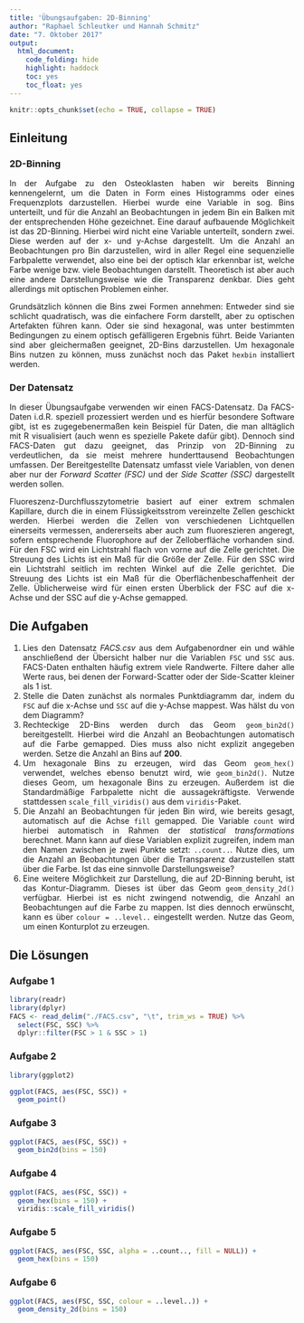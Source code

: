 ```yaml
---
title: 'Übungsaufgaben: 2D-Binning'
author: "Raphael Schleutker und Hannah Schmitz"
date: "7. Oktober 2017"
output: 
  html_document: 
    code_folding: hide
    highlight: haddock
    toc: yes
    toc_float: yes
---
```


<style>
body {
text-align: justify}
</style>

```r
knitr::opts_chunk$set(echo = TRUE, collapse = TRUE)
```

## Einleitung

### 2D-Binning

In der Aufgabe zu den Osteoklasten haben wir bereits Binning kennengelernt, um die Daten in Form eines Histogramms oder eines Frequenzplots darzustellen. Hierbei wurde eine Variable in sog. Bins unterteilt, und für die Anzahl an Beobachtungen in jedem Bin ein Balken mit der entsprechenden Höhe gezeichnet. Eine darauf aufbauende Möglichkeit ist das 2D-Binning. Hierbei wird nicht eine Variable unterteilt, sondern zwei. Diese werden auf der x- und y-Achse dargestellt. Um die Anzahl an Beobachtungen pro Bin darzustellen, wird in aller Regel eine sequenzielle Farbpalette verwendet, also eine bei der optisch klar erkennbar ist, welche Farbe wenige bzw. viele Beobachtungen darstellt. Theoretisch ist aber auch eine andere Darstellungsweise wie die Transparenz denkbar. Dies geht allerdings mit optischen Problemen einher.

Grundsätzlich können die Bins zwei Formen annehmen: Entweder sind sie schlicht quadratisch, was die einfachere Form darstellt, aber zu optischen Artefakten führen kann. Oder sie sind hexagonal, was unter bestimmten Bedingungen zu einem optisch gefälligeren Ergebnis führt. Beide Varianten sind aber gleichermaßen geeignet, 2D-Bins darzustellen. Um hexagonale Bins nutzen zu können, muss zunächst noch das Paket `hexbin` installiert werden.


### Der Datensatz

In dieser Übungsaufgabe verwenden wir einen FACS-Datensatz. Da FACS-Daten i.d.R. speziell prozessiert werden und es hierfür besondere Software gibt, ist es zugegebenermaßen kein Beispiel für Daten, die man alltäglich mit R visualisiert (auch wenn es spezielle Pakete dafür gibt). Dennoch sind FACS-Daten gut dazu geeignet, das Prinzip von 2D-Binning zu verdeutlichen, da sie meist mehrere hunderttausend Beobachtungen umfassen. Der Bereitgestellte Datensatz umfasst viele Variablen, von denen aber nur der *Forward Scatter (FSC)* und der *Side Scatter (SSC)* dargestellt werden sollen.

Fluoreszenz-Durchflusszytometrie basiert auf einer extrem schmalen Kapillare, durch die in einem Flüssigkeitsstrom vereinzelte Zellen geschickt werden. Hierbei werden die Zellen von verschiedenen Lichtquellen einerseits vermessen, andererseits aber auch zum fluoreszieren angeregt, sofern entsprechende Fluorophore auf der Zelloberfläche vorhanden sind. Für den FSC wird ein Lichtstrahl flach von vorne auf die Zelle gerichtet. Die Streuung des Lichts ist ein Maß für die Größe der Zelle. Für den SSC wird ein Lichtstrahl seitlich im rechten Winkel auf die Zelle gerichtet. Die Streuung des Lichts ist ein Maß für die Oberflächenbeschaffenheit der Zelle. Üblicherweise wird für einen ersten Überblick der FSC auf die x-Achse und der SSC auf die y-Achse gemapped.


## Die Aufgaben

1. Lies den Datensatz *FACS.csv* aus dem Aufgabenordner ein und wähle anschließend der Übersicht halber nur die Variablen `FSC` und `SSC` aus. FACS-Daten enthalten häufig extrem viele Randwerte. Filtere daher alle Werte raus, bei denen der Forward-Scatter oder der Side-Scatter kleiner als 1 ist.
2. Stelle die Daten zunächst als normales Punktdiagramm dar, indem du `FSC` auf die x-Achse und `SSC` auf die y-Achse mappest. Was hälst du von dem Diagramm?
3. Rechteckige 2D-Bins werden durch das Geom `geom_bin2d()` bereitgestellt. Hierbei wird die Anzahl an Beobachtungen automatisch auf die Farbe gemapped. Dies muss also nicht explizit angegeben werden. Setze die Anzahl an Bins auf **200**.
4. Um hexagonale Bins zu erzeugen, wird das Geom `geom_hex()` verwendet, welches ebenso benutzt wird, wie `geom_bin2d()`. Nutze dieses Geom, um hexagonale Bins zu erzeugen. Außerdem ist die Standardmäßige Farbpalette nicht die aussagekräftigste. Verwende stattdessen `scale_fill_viridis()` aus dem `viridis`-Paket.
5. Die Anzahl an Beobachtungen für jeden Bin wird, wie bereits gesagt, automatisch auf die Achse `fill` gemapped. Die Variable `count` wird hierbei automatisch in Rahmen der *statistical transformations* berechnet. Mann kann auf diese Variablen explizit zugreifen, indem man den Namen zwischen je zwei Punkte setzt: `..count..`. Nutze dies, um die Anzahl an Beobachtungen über die Transparenz darzustellen statt über die Farbe. Ist das eine sinnvolle Darstellungsweise?
6. Eine weitere Möglichkeit zur Darstellung, die auf 2D-Binning beruht, ist das Kontur-Diagramm. Dieses ist über das Geom `geom_density_2d()` verfügbar. Hierbei ist es nicht zwingend notwendig, die Anzahl an Beobachtungen auf die Farbe zu mappen. Ist dies dennoch erwünscht, kann es über `colour = ..level..` eingestellt werden. Nutze das Geom, um einen Konturplot zu erzeugen.




## Die Lösungen

### Aufgabe 1

```r
library(readr)
library(dplyr)
FACS <- read_delim("./FACS.csv", "\t", trim_ws = TRUE) %>%
  select(FSC, SSC) %>%
  dplyr::filter(FSC > 1 & SSC > 1)
```


### Aufgabe 2

```r
library(ggplot2)

ggplot(FACS, aes(FSC, SSC)) +
  geom_point()
```


### Aufgabe 3

```r
ggplot(FACS, aes(FSC, SSC)) +
  geom_bin2d(bins = 150)
```


### Aufgabe 4

```r
ggplot(FACS, aes(FSC, SSC)) +
  geom_hex(bins = 150) +
  viridis::scale_fill_viridis()
```


### Aufgabe 5

```r
ggplot(FACS, aes(FSC, SSC, alpha = ..count.., fill = NULL)) +
  geom_hex(bins = 150)
```


### Aufgabe 6

```r
ggplot(FACS, aes(FSC, SSC, colour = ..level..)) +
  geom_density_2d(bins = 150)
```